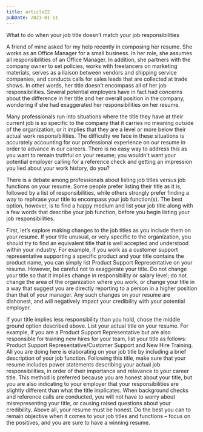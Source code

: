 ```yaml
---
title: article22
pubDate: 2023-01-11
---
```


What to do when your job title doesn’t match your job responsibilities

A friend of mine asked for my help recently in composing her resume. She works as an Office Manager for a small business. In her role, she assumes all responsibilities of an Office Manager. In addition, she partners with the company owner to set policies, works with freelancers on marketing materials, serves as a liaison between vendors and shipping service companies, and conducts calls for sales leads that are collected at trade shows. In other words, her title doesn’t encompass all of her job responsibilities. Several potential employers have in fact had concerns about the difference in her title and her overall position in the company, wondering if she had exaggerated her responsibilities on her resume. 

Many professionals run into situations where the title they have at their current job is so specific to the company that it carries no meaning outside of the organization, or it implies that they are a level or more below their actual work responsibilities. The difficulty we face in these situations is accurately accounting for our professional experience on our resume in order to advance in our careers. There is no easy way to address this as you want to remain truthful on your resume; you wouldn’t want your potential employer calling for a reference check and getting an impression you lied about your work history, do you?

There is a debate among professionals about listing job titles versus job functions on your resume. Some people prefer listing their title as it is, followed by a list of responsibilities, while others strongly prefer finding a way to rephrase your title to encompass your job function(s). The best option, however, is to find a happy medium and list your job title along with a few words that describe your job function, before you begin listing your job responsibilities. 

First, let’s explore making changes to the job titles as you include them on your resume. If your title unusual, or very specific to the organization, you should try to find an equivalent title that is well accepted and understood within your industry. For example, if you work as a customer support representative supporting a specific product and your title contains the product name, you can simply list Product Support Representative on your resume. However, be careful not to exaggerate your title. Do not change your title so that it implies change in responsibility or salary level; do not change the area of the organization where you work, or change your title in a way that suggest you are directly reporting to a person in a higher position than that of your manager. Any such changes on your resume are dishonest, and will negatively impact your credibility with your potential employer. 

If your title implies less responsibility than you hold, chose the middle ground option described above. List your actual title on your resume. For example, if you are a Product Support Representative but are also responsible for training new hires for your team, list your title as follows: Product Support Representative/Customer Support and New Hire Training. All you are doing here is elaborating on your job title by including a brief description of your job function. Following this title, make sure that your resume includes power statements describing your actual job responsibilities, in order of their importance and relevance to your career title. This method is preferred because you are honest about your title, but you are also indicating to your employer that your responsibilities are slightly different than what the title implicates. When background checks and reference calls are conducted, you will not have to worry about misrepresenting your title, or causing raised questions about your credibility. Above all, your resume must be honest. Do the best you can to remain objective when it comes to your job titles and functions – focus on the positives, and you are sure to have a winning resume.